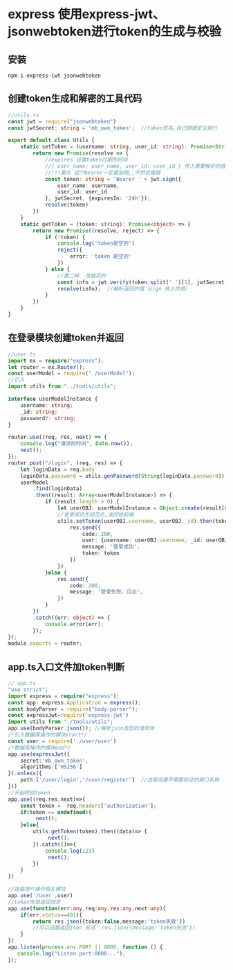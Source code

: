 
# express 使用express-jwt、jsonwebtoken进行token的生成与校验
<Tag tag='Node'  /><Tag tag='Express'  />
## 安装
`npm i express-iwt jsonwebtoken`
## 创建token生成和解密的工具代码

```ts
//utils.ts
const jwt = require("jsonwebtoken")
const jwtSecret: string = 'mb_own_token';  //token签名,自己随便定义就行

export default class Utils {
    static setToken = (username: string, user_id: string): Promise<String> => {
        return new Promise(resolve => {
            //expires 设置token过期的时间
            //{ user_name: user_name, user_id: user_id } 传入需要解析的值（ 一般为用户名，用户id 等）
            //!!!重点 这个Bearer一定要加啊,,不然会报错
            const token: string = 'Bearer ' + jwt.sign({
                user_name: username,
                user_id: user_id
            }, jwtSecret, {expiresIn: '24h'});
            resolve(token)
        })
    }
    static getToken = (token: string): Promise<object> => {
        return new Promise((resolve, reject) => {
            if (!token) {
                console.log('token是空的')
                reject({
                    error: 'token 是空的'
                })
            } else {
                //第二种  改版后的
                const info = jwt.verify(token.split(' ')[1], jwtSecret);
                resolve(info);  //解析返回的值（sign 传入的值）
            }
        })
    }
}

```
## 在登录模块创建token并返回
```ts
//user.ts
import ex = require("express");
let router = ex.Router();
const userModel = require("./userModel");
//引入
import utils from "../tools/utils";

interface userModelInstance {
    username: string;
    _id: string;
    password?: string;
}

router.use((req, res, next) => {
    console.log("请求的时间", Date.now());
    next();
});
router.post("/login", (req, res) => {
    let loginData = req.body
    loginData.password = utils.genPassword(String(loginData.password))
    userModel
        .find(loginData)
        .then((result: Array<userModelInstance>) => {
            if (result.length > 0) {
                let userOBJ: userModelInstance = Object.create(result[0]);
                //登录成功生成签名,返回给前端
                utils.setToken(userOBJ.username, userOBJ._id).then(token => {
                    res.send({
                        code: 200,
                        user: {username: userOBJ.username, _id: userOBJ._id},
                        message: '登录成功',
                        token: token
                    })
                })
            }else {
                res.send({
                    code: 200,
                    message: '登录失败，瓜怂',
                })
            }
        })
        .catch((err: object) => {
            console.error(err);
        });
});
module.exports = router;
```
## app.ts入口文件加token判断
```ts
// app.ts
"use strict";
import express = require("express");
const app: express.Application = express();
const bodyParser = require("body-parser");
const expressJwt=require('express-jwt')
import utils from "./tools/utils";
app.use(bodyParser.json()); //解析json类型的请求体
/*引入数据库操作的模块start*/
const user = require('./user/user')
/*数据库操作的模块end*/
app.use(expressJwt({
    secret:'mb_own_token',
    algorithms:['HS256']
}).unless({
    path:['/user/login','/user/register']  //这里设置不需要验证的接口名称
}))
//开始校验token
app.use((req,res,next)=>{
    const token =  req.headers['authorization'];
    if(token == undefined){
         next();
    }else{
        utils.getToken(token).then((data)=> {
             next();
        }).catch(()=>{
            console.log(123)
             next();
        })
    }
})

//挂载用户操作相关模块
app.use('/user',user)
//token失效返回信息
app.use(function(err:any,req:any,res:any,next:any){
    if(err.status==401){
        return res.json({token:false,message:'token失效'})
        //可以设置返回json 形式  res.json({message:'token失效'})
    }
})
app.listen(process.env.PORT || 8000, function () {
   console.log("Listen port:8000...");
});
```
